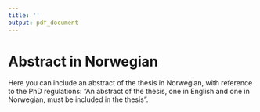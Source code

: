 ```yaml
---
title: ''
output: pdf_document
---
```


# Abstract in Norwegian

Here you can include an abstract of the thesis in Norwegian, with reference to the PhD regulations: ”An abstract of the thesis, one in English and one in Norwegian, must be included in the thesis”.